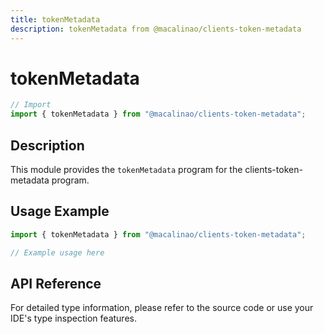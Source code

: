 ```yaml
---
title: tokenMetadata
description: tokenMetadata from @macalinao/clients-token-metadata
---
```


# tokenMetadata

```typescript
// Import
import { tokenMetadata } from "@macalinao/clients-token-metadata";
```

## Description

This module provides the `tokenMetadata` program for the clients-token-metadata program.

## Usage Example

```typescript
import { tokenMetadata } from "@macalinao/clients-token-metadata";

// Example usage here
```

## API Reference

For detailed type information, please refer to the source code or use your IDE's type inspection features.
